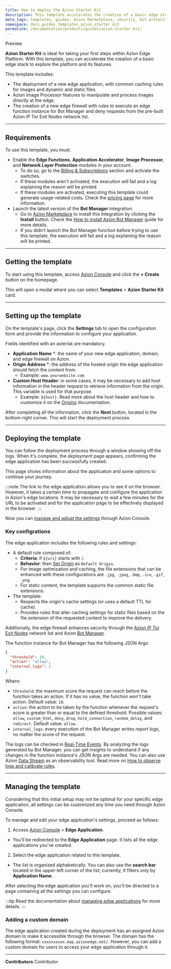 ```yaml
---
title: How to deploy the Azion Starter Kit
description: This template accelerates the creation of a basic edge stack to explore Azion's platform and its features.
meta_tags: templates, guides, Azion Marketplace, security, bot protection, edge computing
namespace: docs_guides_templates_azion_starter_kit
permalink: /documentation/products/guides/azion-starter-kit/
---
```



<Tag severity="primary" client:only="vue">
Preview
</Tag>

**Azion Starter Kit** is ideal for taking your first steps within Azion Edge Platform. With this template, you can accelerate the creation of a basic edge stack to explore the platform and its features.

This template includes:

- The deployment of a new edge application, with common caching rules for images and dynamic and static files.
- Azion Image Processor features to manipulate and process images directly at the edge.
- The creation of a new edge firewall with rules to execute an edge function instance for Bot Manager and deny requests from the pre-built Azion IP Tor Exit Nodes network list.

---

## Requirements

To use this template, you must:

- Enable the **Edge Functions**, **Application Accelerator**, **Image Processor**, and **Network Layer Protection** modules in your account.
    - To do so, go to the [Billing & Subscriptions](/en/documentation/products/guides/billing-and-subscriptions/#subscriptions) section and activate the switches.
    - If these modules aren't activated, the execution will fail and a log explaining the reason will be printed.
    - If these modules are activated, executing this template could generate usage-related costs. Check the [pricing page](/en/documentation/products/pricing/) for more information.
- Launch the latest version of the **Bot Manager** integration.
    - Go to [Azion Marketplace](https://console.azion.com/marketplace) to install this integration by clicking the **Install** button. Check the [How to install Azion Bot Manager](/en/documentation/products/guides/bot-manager/) guide for more details.
    - If you didn't launch the Bot Manager function before trying to use this template, the execution will fail and a log explaining the reason will be printed.

---

## Getting the template

To start using this template, access [Azion Console](https://console.azion.com/) and click the **+ Create** button on the homepage.

This will open a modal where you can select **Templates** > **Azion Starter Kit** card.

---

## Setting up the template

On the template's page, click the **Settings** tab to open the configuration form and provide the information to configure your application. 

Fields identified with an asterisk are mandatory.

- **Application Name** *: the name of your new edge application, domain, and edge firewall on Azion.
- **Origin Address** *: the address of the hosted origin the edge application should fetch the content from.
    - Example: `www.yourwebsite.com`
- **Custom Host Header**: in some cases, it may be necessary to add host information in the header request to retrieve information from the origin. This variable is used for that purpose.
    - Example: `${host}`. Read more about the host header and how to customize it on the [Origins](/en/documentation/products/edge-application/origins/#host-header) documentation.

After completing all the information, click the **Next** button, located in the bottom-right corner. This will start the deployment process.

---

## Deploying the template

You can follow the deployment process through a window showing off the logs. When it's complete, the *deployment* page appears, confirming the edge application has been successfully created.

This page shows information about the application and some options to continue your journey.

:::note
The link to the edge application allows you to see it on the browser. However, it takes a certain time to propagate and configure the application in Azion's edge locations. It may be necessary to wait a few minutes for the URL to be activated and for the application page to be effectively displayed in the browser.
:::

Now you can [manage and adjust the settings](#managing-the-template) through Azion Console.

### Key configrations

The edge application includes the following rules and settings:

- A default rule composed of:
    - **Criteria**: if `${uri}` starts with `/`.
    - **Behavior**: then [Set Origin](/en/documentation/products/build/edge-application/rules-engine/#set-origin) as `Default Origin`.
    - For image optimization and caching, the file extensions that can be enhanced with these configurations are `.jpg`, `.jpeg`, `.bmp`, `.ico`, `.gif`, `.png`. 
    - For static content, the template supports the common static file extensions. 
- The template:
    - Respects the origin's cache settings (or uses a default TTL for cache).
    - Provides rules that alter caching settings for static files based on the file extension of the requested content to improve the delivery.

Additionally, the edge firewall enhances security through the [Azion IP Tor Exit Nodes](/en/documentation/products/guides/secure/block-tor-networks/) network list and Azion [Bot Manager](/en/documentation/products/guides/bot-manager/).

The function instance for Bot Manager has the following JSON Args:

```json
{
  "threshold": 10,
  "action": "allow",
  "internal_logs": 2
}
```

Where:

- `threshold`: the maximum score the request can reach before the function takes an action. If it has no value, the function won't take action. Default value: `10`.
- `action`: the action to be taken by the function whenever the request's score is greater than or equal to the defined threshold. Possible values: `allow`, `custom_html`, `deny`, `drop`, `hold_connection`, `random_delay`, and `redirect`. Default value: `allow`.
- `internal_logs`: every execution of the Bot Manager writes report logs, no matter the score of the request.

The logs can be checked in [Real-Time Events](/en/documentation/products/observe/real-time-events/). By analyzing the logs generated by Bot Manager, you can get insights to understand if any changes in the function instance's JSON Args are needed. You can also use Azion [Data Stream](/en/documentation/products/observe/data-stream/) as an observability tool. Read more on [How to observe logs and calibrate rules](/en/documentation/products/guides/secure/manage-bots/#use-real-time-events-to-observe-and-calibrate-rules).

---

## Managing the template

Considering that this initial setup may not be optimal for your specific edge application, all settings can be customized any time you need through Azion Console.

To manage and edit your edge application's settings, proceed as follows:

1. Access [Azion Console](/en/documentation/products/guides/how-to-access-azion-console/) > **Edge Application**.
- You'll be redirected to the **Edge Application** page. It lists all the edge applications you've created. 
2. Select the edge application related to this template. 
- The list is organized alphabetically. You can also use the **search bar** located in the upper-left corner of the list; currently, it filters only by **Application Name**.

After selecting the edge application you'll work on, you'll be directed to a page containing all the settings you can configure.

:::tip
Read the documentation about [managing edge applications](/en/documentation/products/edge-application/first-steps/) for more details.
::: 

### Adding a custom domain

The edge application created during the deployment has an assigned Azion domain to make it accessible through the browser. The domain has the following format: `xxxxxxxxxx.map.azionedge.net/`. However, you can add a custom domain for users to access your edge application through it.


<LinkButton outlined link="/en/documentation/products/guides/configure-a-domain/" label="go to configuring a domain guide" variant="secondary" /> 

---


**Contributors** <ContributorList>Contributor</ContributorList>
